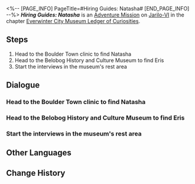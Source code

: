 <%-- [PAGE_INFO]
PageTitle=#Hiring Guides: Natasha#
[END_PAGE_INFO] --%>
{{Stub|Dialogue.}}
{{Mission Infobox
|id            = 8001252
|title         = 
|image         = <!--Mission Hiring Guides Natasha.png-->
|type          = Adventure
|event_name    = 
|chapter       = Everwinter City Museum Ledger of Curiosities
|requirements  = 
|summary       = The Belobog History and Culture Museum is about to open, but there is a shortage of guides. To ensure a smooth exhibition, Natasha, a compassionate doctor, submits her resume to the museum and passes the interview, becoming a guide.
|characters    = Eris; Natasha; Pela; Trailblazer
|startLocation = [[Jarilo-VI]] - [[Boulder Town]]
|world         = Jarilo-VI
|area          = Boulder Town
|prev          = 
|next          = 
|rewards       = 
}}
'''''Hiring Guides: Natasha''''' is an [[Adventure Mission]] on [[Jarilo-VI]] in the chapter [[Everwinter City Museum Ledger of Curiosities]].

==Steps==
# Head to the Boulder Town clinic to find Natasha
# Head to the Belobog History and Culture Museum to find Eris
# Start the interviews in the museum's rest area

<!--
==Gameplay Notes==

--><!--
==Trial Character==

-->
==Dialogue==
{{Stub Dialogue}}
===Head to the Boulder Town clinic to find Natasha===
{{Mission Description|type=adventure|location=Boulder Town|The Belobog History and Culture Museum is about to open, but there is a great lack of guides. To rapidly fill up these positions and improve the visitor experience, Pela and Eris are inviting all Belobog citizens to apply for these positions.<br />This time they have their eye on Natasha, leader of the Underworld. Head to the Boulder Town clinic in their stead, and see whether Natasha is interested in the position.}}
{{Dialogue Start}}
:{{tx}}
{{Dialogue End}}

===Head to the Belobog History and Culture Museum to find Eris===
{{Dialogue Start}}
:{{tx}}
{{Dialogue End}}

===Start the interviews in the museum's rest area===
{{Dialogue Start}}
:{{tx}}
{{Dialogue End}}

==Other Languages==
{{Other Languages
|en   = Hiring Guides: Natasha
|zhs  = 导览员募集•娜塔莎
|zht  = 導覽員募集•娜塔莎
|ja   = ガイド募集・ナターシャ
|ko   = 안내원 모집•나타샤
|es   = Reclutamiento de guías: Natasha
|fr   = Recrutement de guides&nbsp;: Natasha
|ru   = Наём экскурсоводов: Наташа
|th   = รับสมัครไกด์: Natasha
|vi   = Tuyển Hướng Dẫn Viên: Natasha
|de   = Museumsführer gesucht: Natasha
|id   = Perekrutan Pemandu: Natasha
|pt   = Recrutamento de Guias Turísticos: Natasha
}}

==Change History==
{{Change History|1.1}}
